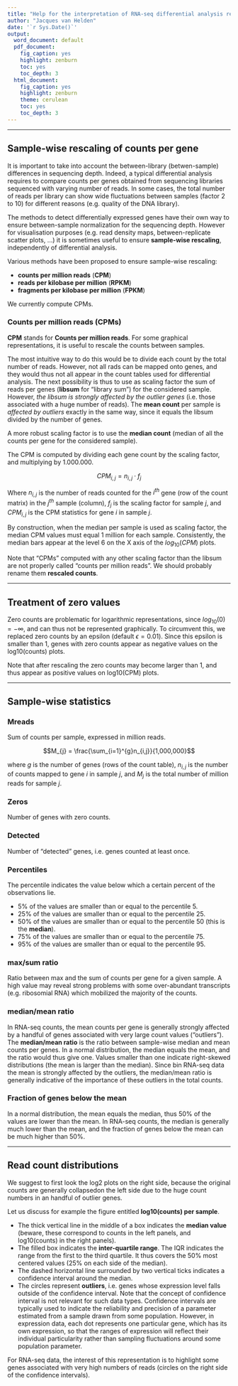 ```yaml
---
title: "Help for the interpretation of RNA-seq differential analysis reports"
author: "Jacques van Helden"
date: '`r Sys.Date()`'
output:
  word_document: default
  pdf_document:
    fig_caption: yes
    highlight: zenburn
    toc: yes
    toc_depth: 3
  html_document:
    fig_caption: yes
    highlight: zenburn
    theme: cerulean
    toc: yes
    toc_depth: 3
---
```



* * * * * 
## Sample-wise rescaling of counts per gene

It is important to take into account the between-library (betwen-sample) differences in sequencing depth. Indeed, a typical differential analysis requires to compare counts per genes obtained from sequencing libraries sequenced with varying number of reads. In some cases, the total number of reads per library can show wide fluctuations between samples (factor 2 to 10) for different reasons (e.g. quality of the DNA library).

The methods to detect differentially expressed genes have their own way to ensure between-sample normalization for the sequencing depth. However for visualisation purposes (e.g. read density maps, between-replicate scatter plots, ...) it is sometimes useful to ensure **sample-wise rescaling**, independently of differential analysis. 

Various methods have been proposed to ensure sample-wise rescaling:

- **counts per million reads** (**CPM**)
- **reads per kilobase per million** (**RPKM**)
- **fragments per kilobase per million** (**FPKM**)

We currently compute CPMs. 

### Counts per million reads (CPMs)

**CPM** stands for **Counts per million reads**. For some graphical representations, it is useful to rescale the counts between samples. 

The most intuitive way to do this would be to divide each count by the total number of reads. However, not all rads can be mapped onto genes, and they would thus not all appear in the count tables used for differential analysis. The next possibility is thus to use as scaling factor the sum of reads per genes (**libsum** for "library sum") for the considered sample. However, *the libsum is strongly affected by the outlier genes* (i.e. those associated with a huge number of reads). The **mean count** per sample is *affected by outliers* exactly in the same way, since it equals the libsum divided by the number of genes. 

A more robust scaling factor is to use the **median count** (median of all the counts per gene for the considered sample). 

The CPM is computed by dividing each gene count by the scaling factor, and multiplying by 1.000.000.

$$CPM_{i,j} = n_{i,j} \cdot f_{j}$$

Where $n_{i,j}$ is the number of reads counted for the $i^{th}$ gene (row of the count matrix) in the $j^{th}$ sample (column), $f_{j}$ is the scaling factor for sample $j$, and $CPM_{i,j}$ is the CPM statistics for gene $i$ in sample $j$. 

By construction, when the median per sample is used as scaling factor, the median CPM values must equal 1 million for each sample. Consistently, the median bars appear at the level 6 on the X axis of the $log_{10}(CPM)$ plots. 

Note that "CPMs" computed with any other scaling factor than the libsum are not properly called "counts per million reads". We should probably rename them **rescaled counts**.  




* * * * * 

## Treatment of zero values

Zero counts are problematic for logarithmic representations, since $log_{10}(0) = -\infty$, and can thus not be represented graphically. To circumvent this, we replaced zero counts by an epsilon (default $\epsilon = 0.01$). Since this epsilon is smaller than 1, genes with zero counts appear as negative values on the log10(counts) plots. 

Note that after rescaling the zero counts may become larger than 1, and thus appear as positive values on log10(CPM) plots. 

* * * * * 

## Sample-wise statistics

### Mreads

Sum of counts per sample, expressed in million reads.

$$M_{j} = \frac{\sum_{i=1}^{g}n_{i,j}}{1,000,000}$$

where $g$ is the number of genes (rows of the count table), $n_{i,j}$ is the number of counts mapped to gene $i$ in sample $j$, and $M_j$ is the total number of million reads for sample $j$.

### Zeros

Number of genes with zero counts. 

### Detected

Number of "detected" genes, i.e. genes counted at least once.

### Percentiles

The percentile indicates the value below which a certain percent of the observations lie. 

- 5\% of the values are smaller than or equal to the percentile 5.
- 25\% of the values are smaller than or equal to the percentile 25.
- 50\% of the values are smaller than or equal to the percentile 50 (this is the **median**).
- 75\% of the values are smaller than or equal to the percentile 75.
- 95\% of the values are smaller than or equal to the percentile 95.



### max/sum ratio

Ratio between max and the sum of counts per gene for a given sample. A high value may reveal strong problems with some over-abundant transcripts (e.g. ribosomial RNA) which mobilized the majority of the counts. 

### median/mean ratio

In RNA-seq counts, the mean counts per gene is generally strongly affected by a handful of genes associated with very large count values ("outliers"). 
The **median/mean ratio** is the ratio between sample-wise median and mean counts per genes. In a normal distribution, the median equals the mean, and the ratio would thus give one. Values smaller than one indicate right-skewed distributions (the mean is larger than the median). Since bin RNA-seq data the mean is strongly affected by the outliers, the median/mean ratio is generally indicative of the importance of these outliers in the total counts. 

### Fraction of genes below the mean

In a normal distribution, the mean equals the median, thus 50\% of the values are lower than the mean. In RNA-seq counts, the median is generally much lower than the mean, and the fraction of genes below the mean can be much higher than 50\%. 


* * * * *

## Read count distributions

We suggest to first look the log2 plots on the right side, because the original counts are generally collapsedon the left side due to the huge count numbers in an handful of outlier genes. 

Let us discuss for example the figure entitled **log10(counts) per sample**.

- The thick vertical line in the middle of a box indicates the **median value** (beware, these correspond to counts in the left panels, and log10(counts) in the right panels).
- The filled box indicates the **inter-quartile range**. The IQR indicates the range from the first to the third quartile. It thus covers the 50% most centered values (25% on each side of the median). 
- The dashed horizontal line surrounded by two vertical ticks indicates a confidence interval around the median.
- The circles represent **outliers**, i.e. genes whose expression level falls outside of the confidence interval. 
Note that the concept of confidence interval is not relevant for such data types. Confidence intervals are typically used to indicate the reliability and precision of a parameter estimated from a sample drawn from some population. However, in expression data, each dot represents one particular gene, which has its own expression, so that the ranges of expression will reflect their individual particularity rather than sampling fluctuations around some population parameter. 

For RNA-seq data, the interest of this representation is to highlight some genes associated with very high numbers of reads (circles on the right side of the confidence intervals).

